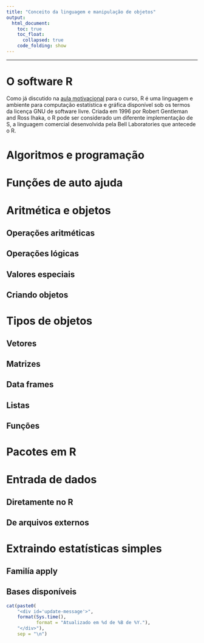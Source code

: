 ```yaml
---
title: "Conceito da linguagem e manipulação de objetos"
output:
  html_document:
    toc: true
    toc_float:
      collapsed: true
    code_folding: show
---
```


***

# O software R #

Como já discutido na [aula motivacional](./rcourse00.html) para o curso,
R é uma linguagem e ambiente para computação estatística e gráfica
disponível sob os termos da licença GNU de software livre. Criada em
1996 por Robert Gentleman and Ross Ihaka, o R pode ser considerado um
diferente implementação de S, a linguagem comercial desenvolvida pela
Bell Laboratories que antecede o R.

# Algoritmos e programação #

# Funções de auto ajuda #

# Aritmética e objetos #

## Operações aritméticas ##

## Operações lógicas ##

## Valores especiais ##

## Criando objetos ##

# Tipos de objetos #

## Vetores ##

## Matrizes ##

## Data frames ##

## Listas ##

## Funções ##

# Pacotes em R #

# Entrada de dados #

## Diretamente no R ##

## De arquivos externos ##

# Extraindo estatísticas simples #

## Familía apply ##

## Bases disponíveis ##

```r

cat(paste0(
    "<div id='update-message'>",
    format(Sys.time(),
           format = "Atualizado em %d de %B de %Y."),
    "</div>"),
    sep = "\n")

```

<!--------------------------------------------- -->
